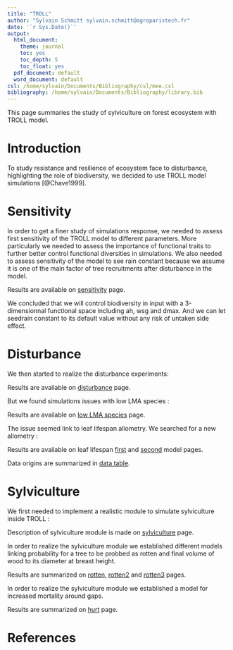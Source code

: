 ```yaml
---
title: "TROLL"
author: "Sylvain Schmitt sylvain.schmitt@agroparistech.fr"
date: '`r Sys.Date()`'
output:
  html_document:
    theme: journal
    toc: yes
    toc_depth: 5
    toc_float: yes
  pdf_document: default
  word_document: default
csl: /home/sylvain/Documents/Bibliography/csl/mee.csl
bibliography: /home/sylvain/Documents/Bibliography/library.bib
---
```


This page summaries the study of sylviculture on forest ecosystem with TROLL model. 

# Introduction

To study resistance and resilience of ecosystem face to disturbance, highlighting the role of biodiversity, we decided to use TROLL model simulations [@Chave1999]. 

# Sensitivity

In order to get a finer study of simulations response, we needed to assess first sensitivity of the TROLL model to different parameters. More particularly we needed to assess the importance of functional traits to further better control functional diversities in simulations. We also needed to assess sensitivity of the model to see rain constant because we assume it is one of the main factor of tree recruitments after disturbance in the model.

Results are available on [sensitivity](sensitivity.html) page.

We concluded that we will control biodiversity in input with a 3-dimensionnal functional space including ah, wsg and dmax. And we can let seedrain constant to its default value without any risk of untaken side effect.

# Disturbance

We then started to realize the disturbance experiments:

Results are available on [disturbance](disturbance.html) page.

But we found simulations issues with low LMA species :

Results are available on [low LMA species](LMAmin.html) page.

The issue seemed link to leaf lifespan allometry. We searched for a new allometry :

Results are available on leaf lifespan [first](LL2.html) and [second](LL.html) model pages.

Data origins are summarized in [data table](https://docs.google.com/spreadsheets/d/1WI7F2s-tnGG8r983lBEgnCiuvX61-g0y0xY7H_dr7dg/edit?usp=sharing).

# Sylviculture

We first needed to implement a realistic module to simulate sylviculture inside TROLL :

Description of sylviculture module is made on [sylviculture](sylviculture.html) page.

In order to realize the sylviculture module we established different models linking probability for a tree to be probbed as rotten and final volume of wood to its diameter at breast height.

Results are summarized on [rotten](rotten.html), [rotten2](rotten2.html) and [rotten3](rotten3.html) pages.

In order to realize the sylviculture module we established a model for increased mortality around gaps.

Results are summarized on [hurt](hurt.html) page.

# References

